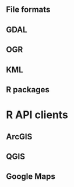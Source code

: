## File formats

## GDAL

## OGR

## KML

## R packages

# R API clients

## ArcGIS

## QGIS

## Google Maps